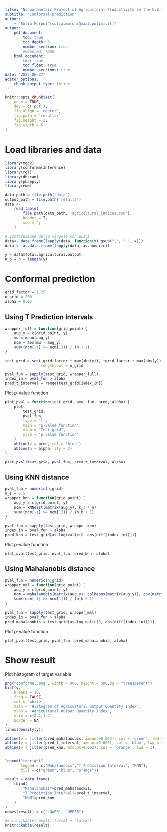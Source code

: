 ---
title: "Nonparametric Project of Agricultural Productivity in the U.S."
subtitle: "Conformal prediction"
author:
    - "Sofia Moroni^[sofia.moroni@mail.polimi.it]"
output:
    pdf_document:
        toc: true
        toc_depth: 3
        number_section: true
        #keep_md: TRUE
    html_document:
        toc: true
        toc_float: true
        number_sections: true
date: "2023-06-27"
editor_options:
    chunk_output_type: inline
---

```{r setup, echo = FALSE}
knitr::opts_chunk$set(
    echo = TRUE,
    dev = c('pdf'),
    fig.align = 'center',
    fig.path = 'results/',
    fig.height = 3,
    fig.width = 6
)
```

# Load libraries and data

```{r, message=FALSE}
library(mgcv)
library(conformalInference)
library(rgl)
library(dbscan)
library(pbapply)
library(FNN)
```


```{r}
data_path = file.path('data')
output_path = file.path('results')
data <-
    read.table(
        file.path(data_path, 'agricultural_indices.csv'),
        header = T,
        sep = ';'
    ) 

# Sostituzione delle virgole con punti
data<- data.frame(lapply(data, function(x) gsub(",", ".", x)))
data <- as.data.frame(lapply(data, as.numeric))

y = data$Total.agricultural.output
n_b = n = length(y)
```

# Conformal prediction

```{r}
grid_factor = 1.25
n_grid = 200
alpha = 0.05
```

## Using T Prediction Intervals

```{r}
wrapper_full = function(grid_point) {
    aug_y = c(grid_point, y)
    mu = mean(aug_y)
    ncm = abs(mu - aug_y)
    sum((ncm[-1] >= ncm[1])) / (n + 1)
}

test_grid = seq(-grid_factor * max(abs(y)), +grid_factor * max(abs(y)),
                length.out = n_grid)

pval_fun = sapply(test_grid, wrapper_full)
index_in = pval_fun > alpha
pred_t_interval = range(test_grid[index_in])
```


Plot $p$-value function

```{r pvalue-function-pred-t-interval}
plot_pval = function(test_grid, pval_fun, pred, alpha) {
    plot(
        test_grid,
        pval_fun,
        type = 'l',
        main = "p-value function",
        xlab = "Test grid",
        ylab = "p-value function"
    )
    abline(v = pred, col = 'blue')
    abline(h = alpha, lty = 2)
}

plot_pval(test_grid, pval_fun, pred_t_interval, alpha)
```

## Using KNN distance

```{r}
pval_fun = numeric(n_grid)
k_s = 0.5
wrapper_knn = function(grid_point) {
    aug_y = c(grid_point, y)
    ncm = kNNdist(matrix(aug_y), k_s * n)
    sum((ncm[-1] >= ncm[1])) / (n_b + 1)
}

pval_fun = sapply(test_grid, wrapper_knn)
index_in = pval_fun > alpha
pred_knn = test_grid[as.logical(c(0, abs(diff(index_in))))]
```

Plot $p$-value function

```{r pvalue-function-pred-knn}
plot_pval(test_grid, pval_fun, pred_knn, alpha)
```

## Using Mahalanobis distance

```{r}
pval_fun = numeric(n_grid)
wrapper_mal = function(grid_point) {
    aug_y = c(grid_point, y)
    ncm = mahalanobis(matrix(aug_y), colMeans(matrix(aug_y)), cov(matrix(aug_y)))
    sum((ncm[-1] >= ncm[1])) / (n_b + 1)
}

pval_fun = sapply(test_grid, wrapper_mal)
index_in = pval_fun > alpha
pred_mahalanobis = test_grid[as.logical(c(0, abs(diff(index_in))))]
```

Plot $p$-value function

```{r pvalue-function-pred-mahalanobis}
plot_pval(test_grid, pval_fun, pred_mahalanobis, alpha)
```

# Show result

Plot histogram of target variable

```{r conformal-histogram, fig.height = 5, fig.width = 12}
 
png("conformal.png", width = 900, height = 500,bg = "transparent")
hist(y,
    breaks = 10,
    freq = FALSE,
    col = 'white',
    main = 'Histogram of Agricultural Output Quantity Index',
    xlab = 'Agricultural Output Quantity Index',
    xlim = c(0.2,1.2),
    border = NA
)
lines(density(y))

abline(v = jitter(pred_mahalanobis, amount=0.003), col = 'green', lwd = 1)
abline(v = jitter(pred_t_interval, amount=0.003), col = 'blue', lwd = 1)
abline(v = jitter(pred_knn, amount=0.003), col = 'orange', lwd = 1)


legend("topright",
       legend = c("Mahalanobis","T Prediction Interval", "KNN"),
       fill = c("green","blue", "orange"))

```


```{r}
result = data.frame(
    rbind(  
        "Mahalanobis"=pred_mahalanobis,
        "T Prediction Interval"=pred_t_interval,
        "KNN"=pred_knn
    )
)
names(result) = c("LOWER", "UPPER")

#knitr::kable(result, format = "latex")
knitr::kable(result)
```





